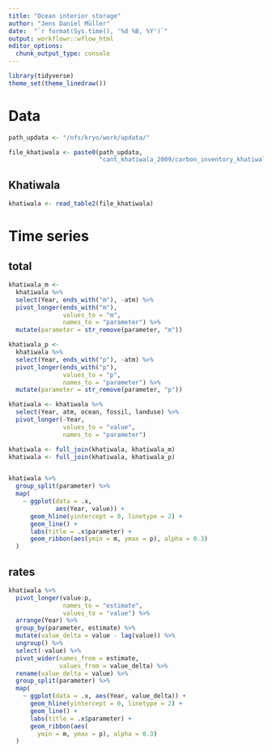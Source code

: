 ```yaml
---
title: "Ocean interior storage"
author: "Jens Daniel Müller"
date:  "`r format(Sys.time(), '%d %B, %Y')`"
output: workflowr::wflow_html
editor_options:
  chunk_output_type: console
---
```


```r
library(tidyverse)
theme_set(theme_linedraw())
```


# Data

```r

path_updata <- "/nfs/kryo/work/updata/"

file_khatiwala <- paste0(path_updata,
                         "cant_khatiwala_2009/carbon_inventory_khatiwala_2009.txt")


```


## Khatiwala

```r

khatiwala <- read_table2(file_khatiwala)

```

# Time series

## total

```r

khatiwala_m <- 
  khatiwala %>% 
  select(Year, ends_with("m"), -atm) %>% 
  pivot_longer(ends_with("m"),
               values_to = "m",
               names_to = "parameter") %>% 
  mutate(parameter = str_remove(parameter, "m"))

khatiwala_p <- 
  khatiwala %>% 
  select(Year, ends_with("p"), -atm) %>% 
  pivot_longer(ends_with("p"),
               values_to = "p",
               names_to = "parameter") %>% 
  mutate(parameter = str_remove(parameter, "p"))

khatiwala <- khatiwala %>% 
  select(Year, atm, ocean, fossil, landuse) %>% 
  pivot_longer(-Year,
               values_to = "value",
               names_to = "parameter")

khatiwala <- full_join(khatiwala, khatiwala_m) 
khatiwala <- full_join(khatiwala, khatiwala_p) 


khatiwala %>%
  group_split(parameter) %>%
  map(
    ~ ggplot(data = .x,
             aes(Year, value)) +
      geom_hline(yintercept = 0, linetype = 2) +
      geom_line() +
      labs(title = .x$parameter) +
      geom_ribbon(aes(ymin = m, ymax = p), alpha = 0.3)
  )

```

## rates

```r

khatiwala %>%
  pivot_longer(value:p,
               names_to = "estimate",
               values_to = "value") %>%
  arrange(Year) %>%
  group_by(parameter, estimate) %>%
  mutate(value_delta = value - lag(value)) %>%
  ungroup() %>%
  select(-value) %>%
  pivot_wider(names_from = estimate,
              values_from = value_delta) %>%
  rename(value_delta = value) %>% 
  group_split(parameter) %>%
  map(
    ~ ggplot(data = .x, aes(Year, value_delta)) +
      geom_hline(yintercept = 0, linetype = 2) +
      geom_line() +
      labs(title = .x$parameter) +
      geom_ribbon(aes(
        ymin = m, ymax = p), alpha = 0.3)
  )

```

